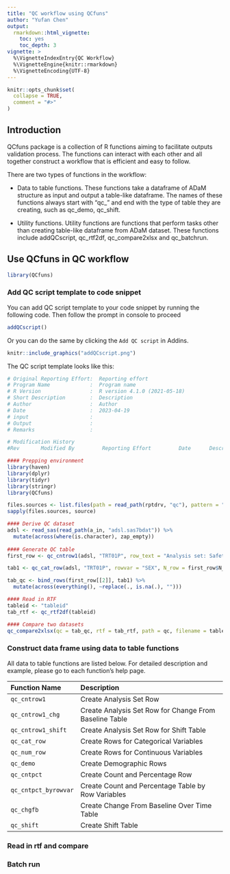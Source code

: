 ```yaml
---
title: "QC workflow using QCfuns"
author: "Yufan Chen"
output: 
  rmarkdown::html_vignette:
    toc: yes
    toc_depth: 3
vignette: >
  %\VignetteIndexEntry{QC Workflow}
  %\VignetteEngine{knitr::rmarkdown}
  %\VignetteEncoding{UTF-8}
---
```


```r
knitr::opts_chunk$set(
  collapse = TRUE,
  comment = "#>"
)
```

## Introduction
QCfuns package is a collection of R functions aiming to facilitate outputs validation
process. The functions can interact with each other and all together construct
a workflow that is efficient and easy to follow.

There are two types of functions in the workflow:

* Data to table functions. These functions take a dataframe of ADaM structure
as input and output a table-like dataframe. The names of these functions always
start with "qc_" and end with the type of table they are creating, 
such as qc_demo, qc_shift.

* Utility functions. Utility functions are functions that perform tasks
other than creating table-like dataframe from ADaM dataset. These functions
include addQCscript, qc_rtf2df, qc_compare2xlsx and qc_batchrun.

## Use QCfuns in QC workflow
```r
library(QCfuns)
```
### Add QC script template to code snippet
You can add QC script template to your code snippet by running the following code. 
Then follow the prompt in console to proceed
```r
addQCscript()
```

Or you can do the same by clicking the `Add QC script` in Addins.
```r
knitr::include_graphics("addQCscript.png")
```

The QC script template looks like this:
```r
# Original Reporting Effort:  Reporting effort
# Program Name             :  Program name
# R Version                :  R version 4.1.0 (2021-05-18)
# Short Description        :  Description
# Author                   :  Author
# Date                     :  2023-04-19
# input                    :
# Output                   :  
# Remarks                  :

# Modification History
#Rev       Modified By         Reporting Effort         Date      Description

#### Prepping environment     
library(haven)
library(dplyr)
library(tidyr)
library(stringr)
library(QCfuns)

files.sources <- list.files(path = read_path(rptdrv, "qc"), pattern = "^qcf.*\\.r", full.names = T)
sapply(files.sources, source)

#### Derive QC dataset 
adsl <- read_sas(read_path(a_in, "adsl.sas7bdat")) %>% 
  mutate(across(where(is.character), zap_empty))
  
#### Generate QC table 
first_row <- qc_cntrow1(adsl, "TRT01P", row_text = "Analysis set: Safety")

tab1 <- qc_cat_row(adsl, "TRT01P", rowvar = "SEX", N_row = first_row$N_row)

tab_qc <- bind_rows(first_row[[2]], tab1) %>% 
  mutate(across(everything(), ~replace(., is.na(.), "")))

#### Read in RTF
tableid <- "tableid"
tab_rtf <- qc_rtf2df(tableid)

#### Compare two datasets
qc_compare2xlsx(qc = tab_qc, rtf = tab_rtf, path = qc, filename = tableid)
```

### Construct data frame using data to table functions
All data to table functions are listed below. For detailed description and example, please go to each function's help page.

Function Name           | Description
:---------------------- | :-------------------------------------------------------
`qc_cntrow1`            | Create Analysis Set Row 
`qc_cntrow1_chg`        | Create Analysis Set Row for Change From Baseline Table
`qc_cntrow1_shift`      | Create Analysis Set Row for Shift Table
`qc_cat_row`            | Create Rows for Categorical Variables
`qc_num_row`            | Create Rows for Continuous Variables
`qc_demo`               | Create Demographic Rows
`qc_cntpct`             | Create Count and Percentage Row
`qc_cntpct_byrowvar`    | Create Count and Percentage Table by Row Variables
`qc_chgfb`              | Create Change From Baseline Over Time Table
`qc_shift`              | Create Shift Table

### Read in rtf and compare
### Batch run